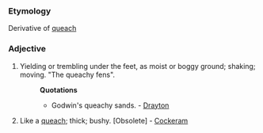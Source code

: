 ===Etymology===
Derivative of [[queach]]
===Adjective===
#Yielding or trembling under the feet, as moist or boggy ground; shaking; moving. "The queachy fens".
#:'''Quotations'''
#:*Godwin's queachy sands. - [[Drayton]]
#Like a [[queach]]; thick; bushy. [Obsolete] - [[Cockeram]]
